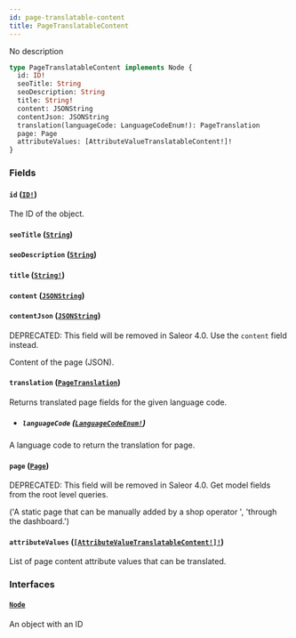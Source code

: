 ```yaml
---
id: page-translatable-content
title: PageTranslatableContent
---
```


No description

```graphql
type PageTranslatableContent implements Node {
  id: ID!
  seoTitle: String
  seoDescription: String
  title: String!
  content: JSONString
  contentJson: JSONString
  translation(languageCode: LanguageCodeEnum!): PageTranslation
  page: Page
  attributeValues: [AttributeValueTranslatableContent!]!
}
```

### Fields

#### `id` ([`ID!`](../../../developer/api-reference/scalars/id))

The ID of the object.

#### `seoTitle` ([`String`](../../../developer/api-reference/scalars/string))

#### `seoDescription` ([`String`](../../../developer/api-reference/scalars/string))

#### `title` ([`String!`](../../../developer/api-reference/scalars/string))

#### `content` ([`JSONString`](../../../developer/api-reference/scalars/json-string))

#### `contentJson` ([`JSONString`](../../../developer/api-reference/scalars/json-string))

<span class="badge badge--warning">DEPRECATED: This field will be removed in Saleor 4.0. Use the `content` field instead.</span>

Content of the page (JSON).

#### `translation` ([`PageTranslation`](../../../developer/api-reference/objects/page-translation))

Returns translated page fields for the given language code.

- ##### `languageCode` ([`LanguageCodeEnum!`](../../../developer/api-reference/enums/language-code-enum))

A language code to return the translation for page.

#### `page` ([`Page`](../../../developer/api-reference/objects/page))

<span class="badge badge--warning">DEPRECATED: This field will be removed in Saleor 4.0. Get model fields from the root level queries.</span>

('A static page that can be manually added by a shop operator ', 'through the dashboard.')

#### `attributeValues` ([`[AttributeValueTranslatableContent!]!`](../../../developer/api-reference/objects/attribute-value-translatable-content))

List of page content attribute values that can be translated.

### Interfaces

#### [`Node`](../../../developer/api-reference/interfaces/node)

An object with an ID
